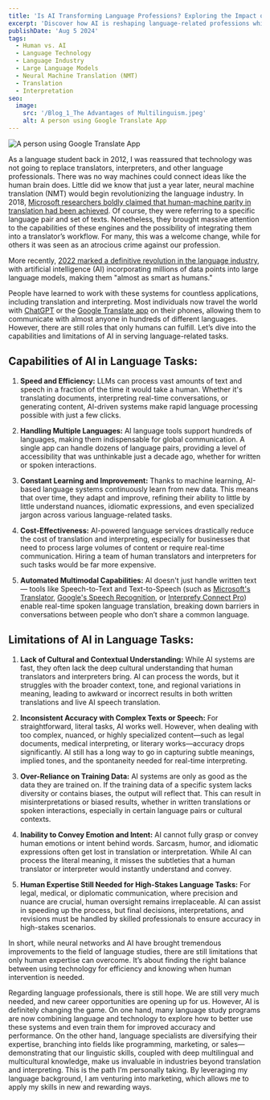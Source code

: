 ```yaml
---
title: 'Is AI Transforming Language Professions? Exploring the Impact on Translators and Interpreters'
excerpt: 'Discover how AI is reshaping language-related professions while exploring the unique roles only human expertise can fulfill. Learn about the future of language professionals in a tech-driven world!'
publishDate: 'Aug 5 2024'
tags:
  - Human vs. AI
  - Language Technology
  - Language Industry
  - Large Language Models
  - Neural Machine Translation (NMT)
  - Translation
  - Interpretation
seo:
  image:
    src: '/Blog_1_The Advantages of Multilinguism.jpeg'
    alt: A person using Google Translate App
---
```



<Image
  src='/Blog_1_The Advantages of Multilinguism.jpeg'
  alt='A person using Google Translate App'
  width={800}
  height={600}
  title='A person using Google Translate App'
  loading='eager'
/>

As a language student back in 2012, I was reassured that technology was not going to replace translators, interpreters, and other language professionals. There was no way machines could connect ideas like the human brain does. Little did we know that just a year later, neural machine translation (NMT) would begin revolutionizing the language industry. In 2018, <a href="https://www.microsoft.com/en-us/research/uploads/prod/2018/03/final-achieving-human.pdf" target="_blank">Microsoft researchers boldly claimed that human-machine parity in translation had been achieved</a>. Of course, they were referring to a specific language pair and set of texts. Nonetheless, they brought massive attention to the capabilities of these engines and the possibility of integrating them into a translator’s workflow. For many, this was a welcome change, while for others it was seen as an atrocious crime against our profession.

More recently, <a href="https://www.nimdzi.com/impact-of-chatgpt/#:~:text=In%20November%202022,entered%20the%20scene." target="_blank">2022 marked a definitive revolution in the language industry</a>, with artificial intelligence (AI) incorporating millions of data points into large language models, making them "almost as smart as humans."

People have learned to work with these systems for countless applications, including translation and interpreting. Most individuals now travel the world with <a href="https://openai.com/chatgpt/" target="_blank">ChatGPT</a> or the <a href="https://play.google.com/store/apps/details?id=com.google.android.apps.translate&hl=en&pli=1" target="_blank">Google Translate app</a> on their phones, allowing them to communicate with almost anyone in hundreds of different languages. However, there are still roles that only humans can fulfill. Let’s dive into the capabilities and limitations of AI in serving language-related tasks.

## Capabilities of AI in Language Tasks:

1. **Speed and Efficiency:** LLMs can process vast amounts of text and speech in a fraction of the time it would take a human. Whether it's translating documents, interpreting real-time conversations, or generating content, AI-driven systems make rapid language processing possible with just a few clicks.

2. **Handling Multiple Languages:** AI language tools support hundreds of languages, making them indispensable for global communication. A single app can handle dozens of language pairs, providing a level of accessibility that was unthinkable just a decade ago, whether for written or spoken interactions.

3. **Constant Learning and Improvement:** Thanks to machine learning, AI-based language systems continuously learn from new data. This means that over time, they adapt and improve, refining their ability to little by little understand nuances, idiomatic expressions, and even specialized jargon across various language-related tasks.

4. **Cost-Effectiveness:** AI-powered language services drastically reduce the cost of translation and interpreting, especially for businesses that need to process large volumes of content or require real-time communication. Hiring a team of human translators and interpreters for such tasks would be far more expensive.

5. **Automated Multimodal Capabilities:** AI doesn't just handle written text— tools like Speech-to-Text and Text-to-Speech (such as <a href="https://translator.microsoft.com//" target="_blank">Microsoft's Translator</a>, <a href="https://cloud.google.com/speech-to-text" target="_blank">Google's Speech Recognition</a>, or <a href="https://www.interprefy.com/solutions/remote-simultaneous-interpretation/connect-pro" target="_blank">Interprefy Connect Pro</a>) enable real-time spoken language translation, breaking down barriers in conversations between people who don’t share a common language.

## Limitations of AI in Language Tasks:

1. **Lack of Cultural and Contextual Understanding:** While AI systems are fast, they often lack the deep cultural understanding that human translators and interpreters bring. AI can process the words, but it struggles with the broader context, tone, and regional variations in meaning, leading to awkward or incorrect results in both written translations and live AI speech translation.

2. **Inconsistent Accuracy with Complex Texts or Speech:** For straightforward, literal tasks, AI works well. However, when dealing with too complex, nuanced, or highly specialized content—such as legal documents, medical interpreting, or literary works—accuracy drops significantly. AI still has a long way to go in capturing subtle meanings, implied tones, and the spontaneity needed for real-time interpreting.

3. **Over-Reliance on Training Data:** AI systems are only as good as the data they are trained on. If the training data of a specific system lacks diversity or contains biases, the output will reflect that. This can result in misinterpretations or biased results, whether in written translations or spoken interactions, especially in certain language pairs or cultural contexts.

4. **Inability to Convey Emotion and Intent:** AI cannot fully grasp or convey human emotions or intent behind words. Sarcasm, humor, and idiomatic expressions often get lost in translation or interpretation. While AI can process the literal meaning, it misses the subtleties that a human translator or interpreter would instantly understand and convey.

5. **Human Expertise Still Needed for High-Stakes Language Tasks:** For legal, medical, or diplomatic communication, where precision and nuance are crucial, human oversight remains irreplaceable. AI can assist in speeding up the process, but final decisions, interpretations, and revisions must be handled by skilled professionals to ensure accuracy in high-stakes scenarios.

In short, while neural networks and AI have brought tremendous improvements to the field of language studies, there are still limitations that only human expertise can overcome. It’s about finding the right balance between using technology for efficiency and knowing when human intervention is needed.

Regarding language professionals, there is still hope. We are still very much needed, and new career opportunities are opening up for us. However, AI is definitely changing the game. On one hand, many language study programs are now combining language and technology to explore how to better use these systems and even train them for improved accuracy and performance. On the other hand, language specialists are diversifying their expertise, branching into fields like programming, marketing, or sales— demonstrating that our linguistic skills, coupled with deep multilingual and multicultural knowledge, make us invaluable in industries beyond translation and interpreting. This is the path I’m personally taking. By leveraging my language background, I am venturing into marketing, which allows me to apply my skills in new and rewarding ways.
